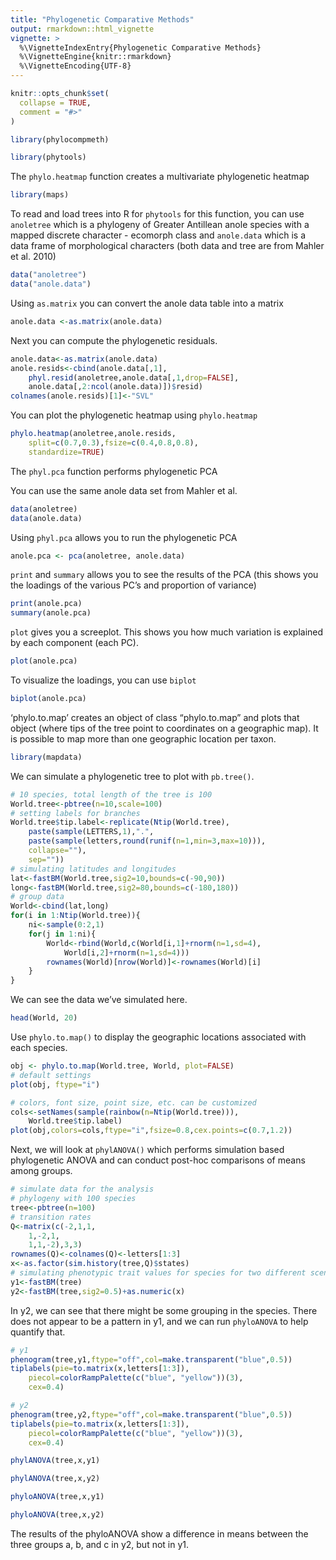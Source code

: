 ```yaml
---
title: "Phylogenetic Comparative Methods"
output: rmarkdown::html_vignette
vignette: >
  %\VignetteIndexEntry{Phylogenetic Comparative Methods}
  %\VignetteEngine{knitr::rmarkdown}
  %\VignetteEncoding{UTF-8}
---
```


```r
knitr::opts_chunk$set(
  collapse = TRUE,
  comment = "#>"
)
```

```r
library(phylocompmeth)
```

```r
library(phytools)
```

The <code>phylo.heatmap</code> function creates a multivariate phylogenetic heatmap

```r
library(maps)
```

To read and load trees into R for <code>phytools</code> for this function, you can use <code>anoletree</code> which is a phylogeny of Greater Antillean anole species with a mapped discrete character - ecomorph class and <code>anole.data</code> which is a data frame of morphological characters (both data and tree are from Mahler et al. 2010)

```r
data("anoletree")
data("anole.data")
```

Using <code>as.matrix</code> you can convert the anole data table into a matrix 

```r
anole.data <-as.matrix(anole.data)
```

Next you can compute the phylogenetic residuals. 

```r
anole.data<-as.matrix(anole.data)
anole.resids<-cbind(anole.data[,1],
    phyl.resid(anoletree,anole.data[,1,drop=FALSE],
    anole.data[,2:ncol(anole.data)])$resid)
colnames(anole.resids)[1]<-"SVL"

```

You can plot the phylogenetic heatmap using <code>phylo.heatmap</code>

```r
phylo.heatmap(anoletree,anole.resids,
    split=c(0.7,0.3),fsize=c(0.4,0.8,0.8),
    standardize=TRUE)
```

The <code>phyl.pca</code> function performs phylogenetic PCA

You can use the same anole data set from Mahler et al. 

```r
data(anoletree)
data(anole.data)
```

Using <code>phyl.pca</code> allows you to run the phylogenetic PCA 
```r
anole.pca <- pca(anoletree, anole.data)
```

<code>print</code> and <code>summary</code> allows you to see the results of the PCA (this shows you the loadings of the various PC's and proportion of variance)

```r
print(anole.pca)
summary(anole.pca)
```

<code>plot</code> gives you a screeplot. This shows you how much variation is explained by each component (each PC).
```r
plot(anole.pca)
```

To visualize the loadings, you can use <code>biplot</code>

```r
biplot(anole.pca)
```

'phylo.to.map' creates an object of class "phylo.to.map" and plots that object (where tips of the tree point to coordinates on a geographic map). It is possible to map more than one geographic location per taxon.

```r
library(mapdata)
```

We can simulate a phylogenetic tree to plot with <code>pb.tree()</code>.

```r
# 10 species, total length of the tree is 100
World.tree<-pbtree(n=10,scale=100)
# setting labels for branches
World.tree$tip.label<-replicate(Ntip(World.tree),
    paste(sample(LETTERS,1),".",
    paste(sample(letters,round(runif(n=1,min=3,max=10))),
    collapse=""),
    sep=""))
# simulating latitudes and longitudes
lat<-fastBM(World.tree,sig2=10,bounds=c(-90,90))
long<-fastBM(World.tree,sig2=80,bounds=c(-180,180))
# group data
World<-cbind(lat,long)
for(i in 1:Ntip(World.tree)){
    ni<-sample(0:2,1)
    for(j in 1:ni){ 
        World<-rbind(World,c(World[i,1]+rnorm(n=1,sd=4),
            World[i,2]+rnorm(n=1,sd=4)))
        rownames(World)[nrow(World)]<-rownames(World)[i]
    }
}

```

We can see the data we've simulated here.
```r
head(World, 20)
```

Use <code>phylo.to.map()</code> to display the geographic locations associated with each species.
```r
obj <- phylo.to.map(World.tree, World, plot=FALSE)
# default settings
plot(obj, ftype="i")

# colors, font size, point size, etc. can be customized
cols<-setNames(sample(rainbow(n=Ntip(World.tree))),
    World.tree$tip.label)
plot(obj,colors=cols,ftype="i",fsize=0.8,cex.points=c(0.7,1.2))
```

Next, we will look at <code>phylANOVA()</code> which performs simulation based phylogenetic ANOVA and can conduct post-hoc comparisons of means among groups.

```r
# simulate data for the analysis
# phylogeny with 100 species
tree<-pbtree(n=100)
# transition rates
Q<-matrix(c(-2,1,1,
    1,-2,1,
    1,1,-2),3,3)
rownames(Q)<-colnames(Q)<-letters[1:3]
x<-as.factor(sim.history(tree,Q)$states)
# simulating phenotypic trait values for species for two different scenarios
y1<-fastBM(tree)
y2<-fastBM(tree,sig2=0.5)+as.numeric(x)
```

In y2, we can see that there might be some grouping in the species. There does not appear to be a pattern in y1, and we can run <code>phyloANOVA</code> to help quantify that.
```r
# y1
phenogram(tree,y1,ftype="off",col=make.transparent("blue",0.5))
tiplabels(pie=to.matrix(x,letters[1:3]),
    piecol=colorRampPalette(c("blue", "yellow"))(3),
    cex=0.4)

# y2
phenogram(tree,y2,ftype="off",col=make.transparent("blue",0.5))
tiplabels(pie=to.matrix(x,letters[1:3]),
    piecol=colorRampPalette(c("blue", "yellow"))(3),
    cex=0.4)
```

```r
phylANOVA(tree,x,y1)
```
```r
phylANOVA(tree,x,y2)
```


```r
phyloANOVA(tree,x,y1)

phyloANOVA(tree,x,y2)
```

The results of the phyloANOVA show a difference in means between the three groups a, b, and c in y2, but not in y1.
